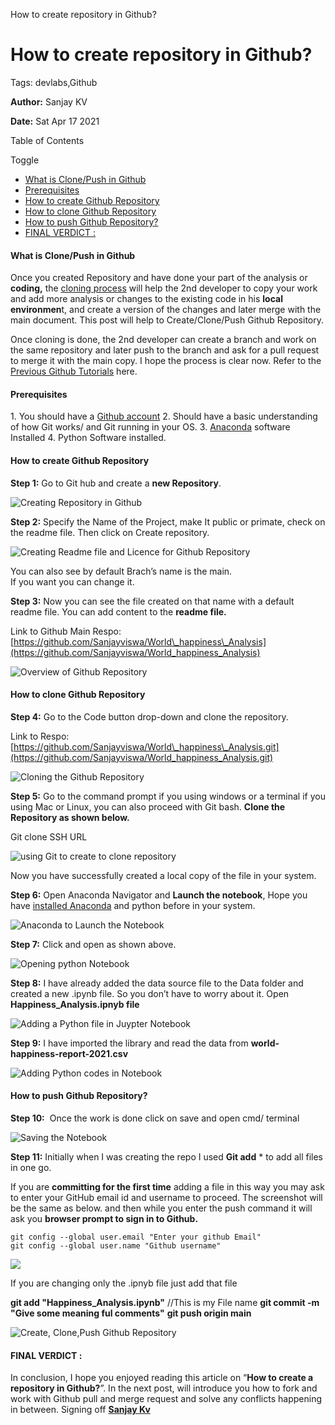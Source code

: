    How to create repository in Github?

How to create repository in Github?
===================================

Tags: devlabs,Github

**Author:** Sanjay KV

**Date:** Sat Apr 17 2021

Table of Contents

Toggle

*   [What is Clone/Push in Github](https://recodehive.com/how-to-create-repository-in-github/#What_is_ClonePush_in_Github "What is Clone/Push in Github")
*   [Prerequisites](https://recodehive.com/how-to-create-repository-in-github/#Prerequisites "Prerequisites")
*   [How to create Github Repository](https://recodehive.com/how-to-create-repository-in-github/#How_to_create_Github_Repository "How to create Github Repository")
*   [How to clone Github Repository](https://recodehive.com/how-to-create-repository-in-github/#How_to_clone_Github_Repository "How to clone Github Repository")
*   [How to push Github Repository?](https://recodehive.com/how-to-create-repository-in-github/#How_to_push_Github_Repository "How to push Github Repository?")
*   [FINAL VERDICT :](https://recodehive.com/how-to-create-repository-in-github/#FINAL_VERDICT "FINAL VERDICT :")

#### What is Clone/Push in Github

Once you created Repository and have done your part of the analysis or **coding,** the [cloning process](https://www.howtogeek.com/451360/how-to-clone-a-github-repository/#:~:text=Cloning%20a%20GitHub%20repository%20creates,files%20of%20the%20origin%20repo.) will help the 2nd developer to copy your work and add more analysis or changes to the existing code in his **local environmen**t, and create a version of the changes and later merge with the main document. This post will help to Create/Clone/Push Github Repository.

Once cloning is done, the 2nd developer can create a branch and work on the same repository and later push to the branch and ask for a pull request to merge it with the main copy. I hope the process is clear now. Refer to the [Previous Github Tutorials](https://recodehive.com/github-tutorials/) here.

#### Prerequisites

1\. You should have a [Github account](https://recodehive.com/how-to-create-github-account/)
2. Should have a basic understanding of how Git works/ and Git running in your OS.
3. [Anaconda](https://www.anaconda.com/products/individual) software Installed
4. Python Software installed.

#### How to create Github Repository

**Step 1:** Go to Git hub and create a **new Repository**.

![Creating Repository in Github](https://recodehive.com/wp-content/uploads/2021/04/image-36-1024x286.png)

**Step 2:** Specify the Name of the Project, make It public or primate, check on the readme file. Then click on Create repository.

![Creating Readme file and Licence for Github Repository](https://recodehive.com/wp-content/uploads/2021/04/image-37-1024x791.png)

You can also see by default Brach’s name is the main.  
If you want you can change it.

**Step 3:** Now you can see the file created on that name with a default readme file. You can add content to the **readme file.**

Link to Github Main Respo: [https://github.com/Sanjayviswa/World\_happiness\_Analysis](https://github.com/Sanjayviswa/World_happiness_Analysis)

![Overview of Github Repository](https://recodehive.com/wp-content/uploads/2021/04/image-38-1024x493.png)

#### How to clone Github Repository

**Step 4:** Go to the Code button drop-down and clone the repository.

Link to Respo: [https://github.com/Sanjayviswa/World\_happiness\_Analysis.git](https://github.com/Sanjayviswa/World_happiness_Analysis.git)

![Cloning the Github Repository](https://recodehive.com/wp-content/uploads/2021/04/image-39-1024x413.png)

**Step 5:** Go to the command prompt if you using windows or a terminal if you using Mac or Linux, you can also proceed with Git bash. **Clone the Repository as shown below.**

Git clone SSH URL

![using Git to create to clone repository](https://recodehive.com/wp-content/uploads/2021/04/image-40.png)

Now you have successfully created a local copy of the file in your system.

**Step 6:** Open Anaconda Navigator and **Launch the notebook**, Hope you have [installed Anaconda](https://docs.anaconda.com/anaconda/install/windows/) and python before in your system.

![Anaconda to Launch the Notebook](https://recodehive.com/wp-content/uploads/2021/04/image-41-1024x337.png)

**Step 7:** Click and open as shown above.

![Opening python Notebook](https://recodehive.com/wp-content/uploads/2021/04/image-42-1024x633.png)

**Step 8:** I have already added the data source file to the Data folder and created a new .ipynb file. So you don’t have to worry about it. Open **Happiness\_Analysis.ipnyb file**

![Adding a Python file in Juypter Notebook](https://recodehive.com/wp-content/uploads/2021/04/image-43-1024x281.png)

**Step 9:** I have imported the library and read the data from **world-happiness-report-2021.csv**

![Adding Python codes in Notebook](https://recodehive.com/wp-content/uploads/2021/04/image-45-1024x754.png)

#### How to push Github Repository?

**Step 10:**  Once the work is done click on save and open cmd/ terminal

![Saving the Notebook](https://recodehive.com/wp-content/uploads/2021/04/image-44-1024x239.png)

**Step 11:** Initially when I was creating the repo I used **Git add** \* to add all files in one go.

If you are **committing for the first time** adding a file in this way you may ask to enter your GitHub email id and username to proceed. The screenshot will be the same as below. and then while you enter the push command it will ask you **browser prompt to sign in to Github.**

    git config --global user.email "Enter your github Email"
    git config --global user.name "Github username"

![](https://recodehive.com/wp-content/uploads/2021/10/image-22.png)

If you are changing only the .ipnyb file just add that file

 **git add "**Happiness\_Analysis.ipynb**"** //This is my File name
 **git commit -m "**Give some meaning ful comments**"**
 **git push origin main** 

![Create, Clone,Push Github Repository ](https://recodehive.com/wp-content/uploads/2021/04/image-46-1024x411.png)

#### FINAL VERDICT :

In conclusion, I hope you enjoyed reading this article on “****How to create a repository in Github?****”. In the next post, will introduce you how to fork and work with Github pull and merge request and solve any conflicts happening in between. Signing off **[Sanjay Kv](https://recodehive.com/about-us/)**